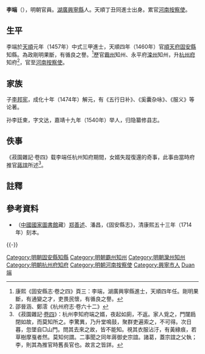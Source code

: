 {{明清人物信息框
| 姓名 = 李端
| 原名 =
| 圖片名稱 = 
| 圖片大小 = 220px
| 圖片說明 = 
| 最高職務 = 河南按察使
| 國家 = 大明
| 爵位 =
| 籍貫 = [[湖廣|湖廣]][[興寧縣|興寧縣]]
| 族裔 = 
| 字號 = 
| 室名 = 
| 諡號 = 
| 出生日期 = 生年不詳
| 出生地點 = 
| 逝世日期 = 卒年不詳
| 逝世地點 = 
| 墓葬 =
| 配偶 =
| 親屬 = 
| 出身 = 
*天順元年丁丑科同進士出身
| 經歷 = 
| 著作 =
}}

'''李端'''（{{bd|？||？||}}），明朝官員。[[湖廣|湖廣]][[興寧縣|興寧縣]]人。天順丁丑同進士出身。累官[[河南|河南]][[按察使|按察使]]。

==生平==
李端於[[天顺_(明朝)|天順]]元年（1457年）中式三甲進士，天順四年（1460年）官[[順天府|順天府]][[固安縣|固安縣]]知縣。為政剛明果斷，有循良之譽。<ref>康熙《固安縣志·卷之四》頁三：李端，湖廣興寧縣進士，天順四年任。剛明果斷，有通變之才，吏畏民懷，有循良之譽。</ref>歷官[[霸州|霸州]]知州、永平府[[滦州|滦州]]知州，升[[杭州府|杭州府]]知府<ref>邵晉涵、鄭澐《杭州府志·卷六十二》</ref>，官至[[河南|河南]][[按察使|按察使]]。

==家族==
子[[李邦宪|李邦宪]]，成化十年（1474年）解元，有《五行日补》、《奚囊杂咏》、《服义》等论著。

孙李廷柬，字文达，嘉靖十九年（1540年）举人，归隐纂修县志。

==佚事==
《菽園雜記·卷四》载李端任杭州知府期間，女婿失蹤復還的奇事，此事由當時府推官[[蔣誼|蔣誼]]所述<ref>《菽園雜記·[[s:菽園雜記/卷04|卷四]]》：杭州李知府端之婿，夜起如廁，不返。家人覓之，門闥扃閉如故，而莫知所之。李驚異，乃升堂鳴鼓，聚群吏遍索之，不可得。次日暮，忽墜自□山門。問其去來之故，皆不能知。視其衣服沾汙，有黃綠痕，若草樹摩戛者然。莫知何謂。二事聞之同年蔣御史宗誼。諸葛，蓋宗誼之父執；李，則其為推官時舊長官也。故言之皆詳。</ref>。

==註釋==
{{reflist}}

==參考資料==
*（[[中國國家圖書館|中國國家圖書館]]藏）[[郑善述|郑善述]]、潘昌，《固安縣志》，清康熙五十三年（1714年）刻本。

{{-}}
{{start box}}
{{s-off}}
{{succession box|[[袁應綯|袁應綯]]|[[榮瓚|榮　瓚]]|[[順天府|順天府]][[固安縣知縣列表|固安縣知縣]]|<small>天順四年（1460年）上任</small>}}
{{succession box|[[張禧|張　禧]]|[[陳讓|陳　讓]]|[[浙江承宣佈政使司|浙江承宣佈政使司]][[杭州府|杭州府]][[知府|知府]]|<small>成化十年（1474年）上任</small>}}
{{end box}}

{{天順元年丁丑科殿試金榜}}
{{DEFAULTSORT:Li李}}
[[Category:明朝固安縣知縣|Category:明朝固安縣知縣]]
[[Category:明朝霸州知州|Category:明朝霸州知州]]
[[Category:明朝灤州知州|Category:明朝灤州知州]]
[[Category:明朝杭州府知府|Category:明朝杭州府知府]]
[[Category:明朝河南按察使|Category:明朝河南按察使]]
[[Category:興寧市人|Category:興寧市人]]
[[Category:李姓|Duan端]]